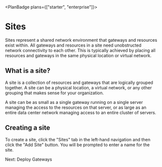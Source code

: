 
<PlanBadge plans={["starter", "enterprise"]}>

# Sites

</PlanBadge>

Sites represent a shared network environment that gateways and resources exist
within. All gateways and resources in a site need unobstructed network
connectivity to each other. This is typically achieved by placing all resources
and gateways in the same physical location or virtual network.

## What is a site?

A site is a collection of resources and gateways that are logically grouped
together. A site can be a physical location, a virtual network, or any other
grouping that makes sense for your organization.

A site can be as small as a single gateway running on a single server managing
the access to the resources on that server, or as large as an entire data center
network managing access to an entire cluster of servers.

## Creating a site

To create a site, click the "Sites" tab in the left-hand navigation and then
click the "Add Site" button. You will be prompted to enter a name for the site.

<NextStep href="/kb/deploy/gateways">Next: Deploy Gateways</NextStep>

<SupportOptions />
